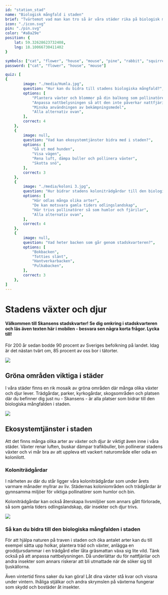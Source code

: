 ```yaml
---
id: "station_stad"
name: "Biologisk mångfald i staden"
brief: "Tvärtemot vad man kan tro så är våra städer rika på biologisk mångfald."
icon: "./icon.svg"
pin: "./pin.svg"
color: "#a8a29e"
position: {
    lat: 59.32628623732408,
    lng: 18.10066730411402
}

symbols: ["cat", "flower", "house", "mouse", "pine", "rabbit", "squirrel", "town", "woods"]
password: ["cat", "flower", "house", "mouse"]

quiz: [
{
        image: "./media/Humla.jpg",
        question: "Hur kan du bidra till stadens biologiska mångfald?",
        options: [
            "Plantera växter och blommor på din balkong som pollinatörer tycker om",
            "Anpassa nattbelysningen så att den inte påverkar nattfjärilar",
            "Minska användningen av bekämpningsmedel",
            "Alla alternativ ovan",
        ],
        correct: 4
    },
    {
        image: null,
        question: "Vad kan ekosystemtjänster bidra med i staden?",
        options: [
            "Gå ut med hunden",
            "Visa vägen",
            "Rena luft, dämpa buller och pollinera växter",
            "Skotta snö",
        ],
        correct: 3
    },
    {
        image: "./media/koloni 3.jpg",
        question: "Hur bidrar stadens koloniträdgårdar till den biologiska mångfalden?",
        options: [
            "Här odlas många olika arter",
            "De kan motsvara gamla tiders odlingslandskap",
            "Här trivs pollinatörer så som humlor och fjärilar",
            "Alla alternativ ovan",
        ],
        correct: 4
    },   
    {
        image: null,
        question: "Vad heter backen som går genom stadskvarteren?",
        options: [
            "Bokbacken",
            "Totties slänt",
            "Hantverkarbacken",
            "Pulkabacken",
        ],
        correct: 3
    },    
]
---
```


# Stadens växter och djur

#### Välkommen till Skansens stadskvarter! Se dig omkring i stadskvarteren och läs även texten här i mobilen - besvara sen några korta frågor. Lycka till!

För 200 år sedan bodde 90 procent av Sveriges befolkning på landet. Idag är det nästan tvärt om, 85 procent av oss bor i tätorter.

<img
     src="/stations/stad/media/Staden.jpg">
</img>

## Gröna områden viktiga i städer

I våra städer finns en rik mosaik av gröna områden där många olika växter och djur lever. Trädgårdar, parker, kyrkogårdar, skogsområden och platsen där du befinner dig just nu - Skansens - är alla platser som bidrar till den biologiska mångfalden i staden. 

<img
     src="/stations/stad/media/Skanegarden.jpg">
</img>


## Ekosystemtjänster i staden

Att det finns många olika arter av växter och djur är viktigt även inne i våra städer. Växter renar luften, buskar dämpar trafikbuller, bin pollinerar stadens växter och vi mår bra av att uppleva ett vackert naturområde eller odla en kolonilott. 

### Koloniträdgårdar

I närheten av där du står ligger våra koloniträdgårdar som under årets varmare månader myllrar av liv. Städernas koloniområden och trädgårdar är gynnsamma miljöer för viktiga pollinatörer som humlor och bin.

Koloniträdgårdar kan också återskapa livsmiljöer som annars gått förlorade, så som gamla tiders odlingslandskap, där insekter och djur trivs.

<img
     src="/stations/stad/media/koloni 1.jpg">
</img>

### Så kan du bidra till den biologiska mångfalden i staden

För att hjälpa naturen på traven i staden och öka antalet arter kan du till exempel sätta upp holkar, plantera träd och växter, anlägga en groddjursdammar i en trädgård eller låta gräsmattan växa sig lite vild. Tänk också på att anpassa nattbelysningen. Då underlättar du för nattfjärilar och andra insekter som annars riskerar att bli utmattade när de söker sig till ljuskällorna.

Även vintertid finns saker du kan göra! Låt dina växter stå kvar och vissna under vintern. Ihåliga stjälkar och andra skrymslen på växterna fungerar som skydd och bostäder åt insekter. 

